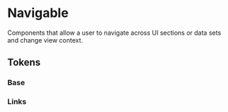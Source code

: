
<Meta title="Theme/Characteristics/Navigable" />

# Navigable

Components that allow a user to navigate across UI sections or data sets and change view context.

## Tokens

### Base

<Canvas>
  <Story name="Base">
    <DocGrid>
      <CursorBlock cursor="--salt-navigable-cursor-hover" />
      <CursorBlock cursor="--salt-navigable-cursor-active" />
      <CursorBlock cursor="--salt-navigable-cursor-disabled" />
      <CursorBlock cursor="--salt-navigable-cursor-edit" />
      <FontWeightBlock fontWeight="--salt-navigable-fontWeight" />
      <FontWeightBlock fontWeight="--salt-navigable-fontWeight-hover" />
      <FontWeightBlock fontWeight="--salt-navigable-fontWeight-active" />
      <FontWeightBlock fontWeight="--salt-navigable-fontWeight-edit" />
      <ColorBlock colorVar="--salt-navigable-indicator-active" />
      <ColorBlock colorVar="--salt-navigable-indicator-hover" />
      <ColorBlock colorVar="--salt-navigable-background-hover" />
    </DocGrid>
  </Story>
</Canvas>

### Links

<Canvas>
  <Story name="Links">
    <DocGrid textExample={true}>
      <TextDecorationBlock textDecoration="--salt-navigable-textDecoration" />
      <TextDecorationBlock textDecoration="--salt-navigable-textDecoration-hover" />
      <TextDecorationBlock textDecoration="--salt-navigable-textDecoration-selected" />
    </DocGrid>
  </Story>
</Canvas>
